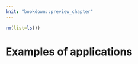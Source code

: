 ```yaml
---
knit: "bookdown::preview_chapter"
---
```


```r
rm(list=ls())
```

# Examples of applications {#applications}


<!--

## Spatial data modelling

## Kriging and spatial interpolation

- idw, interpolate, krige, krige.cv, gstat, gstat.cv
- interpolation quality

## Sustainable Transport

## Sea Level Rise
-->
